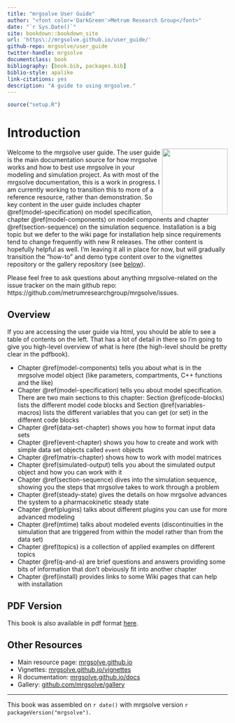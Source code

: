 ```yaml
--- 
title: "mrgsolve User Guide"
author: "<font color='DarkGreen'>Metrum Research Group</font>"
date: "`r Sys.Date()`"
site: bookdown::bookdown_site
url: 'https\://mrgsolve.github.io/user_guide/'
github-repo: mrgsolve/user_guide
twitter-handle: mrgsolve
documentclass: book
bibliography: [book.bib, packages.bib]
biblio-style: apalike
link-citations: yes
description: "A guide to using mrgsolve."
---
```



```r
source("setup.R")
```


# Introduction {-}
<img src="images/mrgsolve_hex.png" align="right" width="150px"></img> Welcome to
the mrgsolve user guide. The user guide is the main documentation source for how
mrgsolve works and how to best use mrgsolve in your modeling and simulation
project.  As with most of the mrgsolve documentation, this is a work in
progress.  I am currently working to transition this to more of a reference
resource, rather than demonstration.  So key content in the user guide includes
chapter \@ref(model-specification) on model specification, chapter
\@ref(model-components) on model components and chapter \@ref(section-sequence)
on the simulation sequence. Installation is a big topic but we defer to the wiki
page for installation help since requirements tend to change frequently with new
R releases.  The other content is hopefully helpful as well.  I'm leaving it all
in place for now, but will gradually transition the "how-to" and demo type
content over to the vignettes repository or the gallery repository (see
[below](#other-resources)).

Please feel free to ask questions about anything mrgsolve-related on the 
issue tracker on the main github repo: https://github.com/metrumresearchgroup/mrgsolve/issues.


## Overview {-}

If you are accessing the user guide via html, you should be able to see a 
table of contents on the left. That has a lot of detail in there so I'm going 
to give you high-level overview of what is here (the high-level should be 
pretty clear in the pdfbook). 

- Chapter \@ref(model-components) tells you about what is in the mrgsolve model
  object (like parameters, compartments, C++ functions and the like)
- Chapter \@ref(model-specification) tells you about model specification. There 
  are two main sections to this chapter: Section \@ref(code-blocks) lists 
  the different model code blocks and Section \@ref(variables-macros) lists
  the different variables that you can get (or set) in the different code blocks
- Chapter \@ref(data-set-chapter) shows you how to format input data sets
- Chapter \@ref(event-chapter) shows you how to create and work with simple 
  data set objects called `event` objects
- Chapter \@ref(matrix-chapter) shows how to work with model matrices
- Chapter \@ref(simulated-output) tells you about the simulated output object
  and how you can work with it
- Chapter \@ref(section-sequence) dives into the simulation sequence, showing 
  you the steps that mrgsolve takes to work through a problem
- Chapter \@ref(steady-state) gives the details on how mrgsolve advances the 
  system to a pharmacokinetic steady state
- Chapter \@ref(plugins) talks about different plugins you can use for more 
  advanced modeling
- Chapter \@ref(mtime) talks about modeled events (discontinuities in the 
  simulation that are triggered from within the model rather than from the 
  data set)
- Chapter \@ref(topics) is a collection of applied examples on different topics
- Chapter \@ref(q-and-a) are brief questions and answers providing some bits
  of information that don't obviously fit into another chapter
- Chapter \@ref(install) provides links to some Wiki pages that can help with 
  installation

## PDF Version {-}
This book is also available in pdf format [here](user-guide.pdf).

## Other Resources {-}


- Main resource page: [mrgsolve.github.io](https://mrgsolve.github.io)
- Vignettes: [mrgsolve.github.io/vignettes](https://mrgsolve.github.io/vignettes)
- R documentation: [mrgsolve.github.io/docs](https://mrgsolve.github.io/docs)
- Gallery: [github.com/mrgsolve/gallery](https://github.com/mrgsolve/gallery) 


<hr>

This book was assembled on `r date()` with mrgsolve version `r packageVersion("mrgsolve")`.

